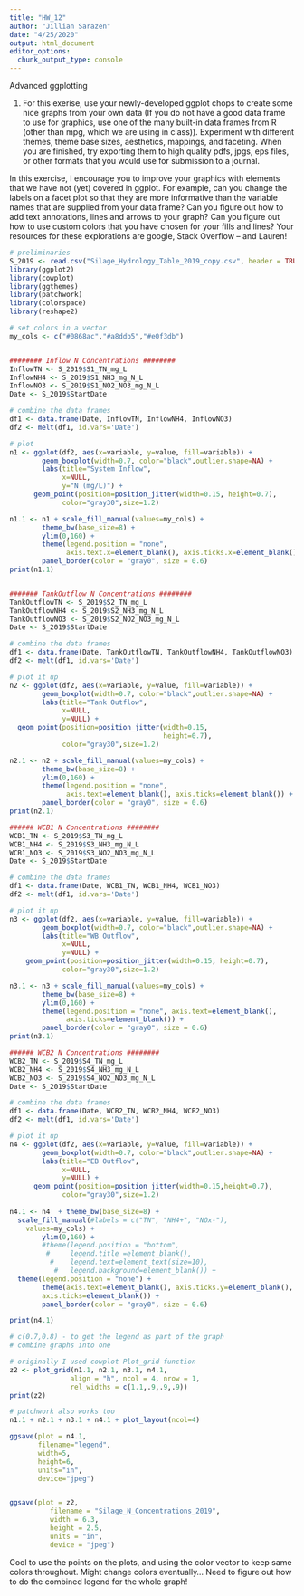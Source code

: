 ```yaml
---
title: "HW_12"
author: "Jillian Sarazen"
date: "4/25/2020"
output: html_document
editor_options: 
  chunk_output_type: console
---
```


Advanced ggplotting

1) For this exerise, use your newly-developed ggplot chops to create some nice graphs from your own data (If you do not have a good data frame to use for graphics, use one of the many built-in data frames from R (other than mpg, which we are using in class)). Experiment with different themes, theme base sizes, aesthetics, mappings, and faceting. When you are finished, try exporting them to high quality pdfs, jpgs, eps files, or other formats that you would use for submission to a journal.

In this exercise, I encourage you to improve your graphics with elements that we have not (yet) covered in ggplot. For example, can you change the labels on a facet plot so that they are more informative than the variable names that are supplied from your data frame? Can you figure out how to add text annotations, lines and arrows to your graph? Can you figure out how to use custom colors that you have chosen for your fills and lines? Your resources for these explorations are google, Stack Overflow – and Lauren!

```r

# preliminaries
S_2019 <- read.csv("Silage_Hydrology_Table_2019_copy.csv", header = TRUE)
library(ggplot2)
library(cowplot)
library(ggthemes)
library(patchwork)
library(colorspace)
library(reshape2)

# set colors in a vector
my_cols <- c("#0868ac","#a8ddb5","#e0f3db")


######## Inflow N Concentrations ######## 
InflowTN <- S_2019$S1_TN_mg_L
InflowNH4 <- S_2019$S1_NH3_mg_N_L
InflowNO3 <- S_2019$S1_NO2_NO3_mg_N_L
Date <- S_2019$StartDate

# combine the data frames
df1 <- data.frame(Date, InflowTN, InflowNH4, InflowNO3)
df2 <- melt(df1, id.vars='Date')

# plot
n1 <- ggplot(df2, aes(x=variable, y=value, fill=variable)) +
        geom_boxplot(width=0.7, color="black",outlier.shape=NA) +
        labs(title="System Inflow",
             x=NULL,
             y="N (mg/L)") +
      geom_point(position=position_jitter(width=0.15, height=0.7),
             color="gray30",size=1.2)

n1.1 <- n1 + scale_fill_manual(values=my_cols) + 
        theme_bw(base_size=8) +
        ylim(0,160) + 
        theme(legend.position = "none", 
              axis.text.x=element_blank(), axis.ticks.x=element_blank()) + 
        panel_border(color = "gray0", size = 0.6)        
print(n1.1)


####### TankOutflow N Concentrations ######## 
TankOutflowTN <- S_2019$S2_TN_mg_L
TankOutflowNH4 <- S_2019$S2_NH3_mg_N_L
TankOutflowNO3 <- S_2019$S2_NO2_NO3_mg_N_L
Date <- S_2019$StartDate

# combine the data frames
df1 <- data.frame(Date, TankOutflowTN, TankOutflowNH4, TankOutflowNO3)
df2 <- melt(df1, id.vars='Date')

# plot it up 
n2 <- ggplot(df2, aes(x=variable, y=value, fill=variable)) +
        geom_boxplot(width=0.7, color="black",outlier.shape=NA) + 
        labs(title="Tank Outflow",
             x=NULL,
             y=NULL) +
  geom_point(position=position_jitter(width=0.15,
                                      height=0.7),
             color="gray30",size=1.2)

n2.1 <- n2 + scale_fill_manual(values=my_cols) + 
        theme_bw(base_size=8) +
        ylim(0,160) + 
        theme(legend.position = "none",
              axis.text=element_blank(), axis.ticks=element_blank()) +
        panel_border(color = "gray0", size = 0.6)
print(n2.1)

###### WCB1 N Concentrations ########
WCB1_TN <- S_2019$S3_TN_mg_L
WCB1_NH4 <- S_2019$S3_NH3_mg_N_L
WCB1_NO3 <- S_2019$S3_NO2_NO3_mg_N_L
Date <- S_2019$StartDate

# combine the data frames
df1 <- data.frame(Date, WCB1_TN, WCB1_NH4, WCB1_NO3)
df2 <- melt(df1, id.vars='Date')

# plot it up 
n3 <- ggplot(df2, aes(x=variable, y=value, fill=variable)) +
        geom_boxplot(width=0.7, color="black",outlier.shape=NA) +
        labs(title="WB Outflow",
             x=NULL,
             y=NULL) +
    geom_point(position=position_jitter(width=0.15, height=0.7),
             color="gray30",size=1.2)

n3.1 <- n3 + scale_fill_manual(values=my_cols) + 
        theme_bw(base_size=8) +
        ylim(0,160) + 
        theme(legend.position = "none", axis.text=element_blank(),
              axis.ticks=element_blank()) +
        panel_border(color = "gray0", size = 0.6)
print(n3.1)

###### WCB2 N Concentrations ########
WCB2_TN <- S_2019$S4_TN_mg_L
WCB2_NH4 <- S_2019$S4_NH3_mg_N_L
WCB2_NO3 <- S_2019$S4_NO2_NO3_mg_N_L
Date <- S_2019$StartDate

# combine the data frames
df1 <- data.frame(Date, WCB2_TN, WCB2_NH4, WCB2_NO3)
df2 <- melt(df1, id.vars='Date')

# plot it up 
n4 <- ggplot(df2, aes(x=variable, y=value, fill=variable)) +
        geom_boxplot(width=0.7, color="black",outlier.shape=NA) +
        labs(title="EB Outflow",
             x=NULL,
             y=NULL) +
      geom_point(position=position_jitter(width=0.15,height=0.7),
             color="gray30",size=1.2)
        
n4.1 <- n4  + theme_bw(base_size=8) + 
  scale_fill_manual(#labels = c("TN", "NH4+", "NOx-"),
    values=my_cols) +
        ylim(0,160) + 
        #theme(legend.position = "bottom", 
         #     legend.title =element_blank(),
          #    legend.text=element_text(size=10),
           #   legend.background=element_blank()) +
  theme(legend.position = "none") +
        theme(axis.text=element_blank(), axis.ticks.y=element_blank(),
        axis.ticks=element_blank()) +
        panel_border(color = "gray0", size = 0.6)

print(n4.1)

# c(0.7,0.8) - to get the legend as part of the graph
# combine graphs into one 

# originally I used cowplot Plot_grid function
z2 <- plot_grid(n1.1, n2.1, n3.1, n4.1,
               align = "h", ncol = 4, nrow = 1,
               rel_widths = c(1.1,.9,.9,.9))
print(z2)

# patchwork also works too
n1.1 + n2.1 + n3.1 + n4.1 + plot_layout(ncol=4)

ggsave(plot = n4.1, 
       filename="legend", 
       width=5, 
       height=6, 
       units="in",
       device="jpeg")


ggsave(plot = z2,
          filename = "Silage_N_Concentrations_2019",
          width = 6.3,
          height = 2.5,
          units = "in",
          device = "jpeg")
```


Cool to use the points on the plots, and using the color vector to keep same colors throughout. Might change colors eventually... Need to figure out how to do the combined legend for the whole graph!